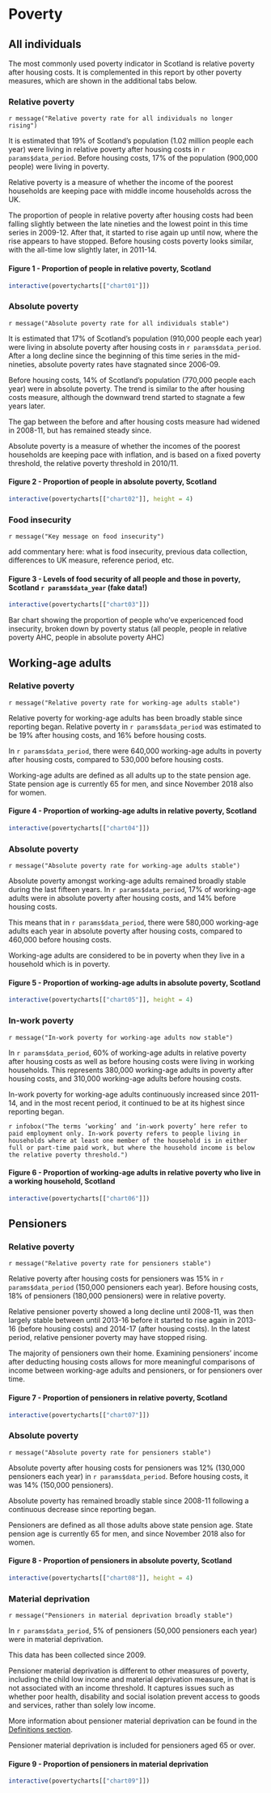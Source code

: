 # Poverty

## All individuals {.tabset}

The most commonly used poverty indicator in Scotland is relative poverty after housing costs. It is complemented in this report by other poverty measures, which are shown in the additional tabs below.

### Relative poverty {#relpov}

`r message("Relative poverty rate for all individuals no longer rising")`

It is estimated that 19% of Scotland's population (1.02 million people each year) were living in relative poverty after housing costs in `r params$data_period`. Before housing costs, 17% of the population (900,000 people) were living in poverty.

Relative poverty is a measure of whether the income of the poorest households are keeping pace with middle income households across the UK.

The proportion of people in relative poverty after housing costs had been falling slightly between the late nineties and the lowest point in this time series in 2009-12. After that, it started to rise again up until now, where the rise appears to have stopped. Before housing costs poverty looks similar, with the all-time low slightly later, in 2011-14.

#### Figure 1 - Proportion of people in relative poverty, Scotland
```{r chart01}
interactive(povertycharts[["chart01"]])
```

### Absolute poverty 

`r message("Absolute poverty rate for all individuals stable")`

It is estimated that 17% of Scotland's population (910,000 people each year) were living in absolute poverty after housing costs in `r params$data_period`. After a long decline since the beginning of this time series in the mid-nineties, absolute poverty rates have stagnated since 2006-09.

Before housing costs, 14% of Scotland's population (770,000 people each year) were in absolute poverty. The trend is similar to the after housing costs measure, although the downward trend started to stagnate a few years later.

The gap between the before and after housing costs measure had widened in 2008-11, but has remained steady since.

Absolute poverty is a measure of whether the incomes of the poorest households are keeping pace with inflation, and is based on a fixed poverty threshold, the relative poverty threshold in 2010/11.

#### Figure 2 - Proportion of people in absolute poverty, Scotland
```{r chart02}
interactive(povertycharts[["chart02"]], height = 4)
```

### Food insecurity

`r message("Key message on food insecurity")`

add commentary here: what is food insecurity, previous data collection, differences to UK measure, reference period, etc.

#### Figure 3 - Levels of food security of all people and those in poverty, Scotland `r params$data_year` (fake data!)
```{r chart03}
interactive(povertycharts[["chart03"]])
```

Bar chart showing the proportion of people who've expericenced food insecurity, broken down by poverty status (all people, people in relative poverty AHC, people in absolute poverty AHC)

## Working-age adults {.tabset}

### Relative poverty 

`r message("Relative poverty rate for working-age adults stable")`

Relative poverty for working-age adults has been broadly stable since reporting began. Relative poverty in `r params$data_period` was estimated to be 19% after housing costs, and 16% before housing costs.

In `r params$data_period`, there were 640,000 working-age adults in poverty after housing costs, compared to 530,000 before housing costs.

Working-age adults are defined as all adults up to the state pension age. State pension age is currently 65 for men, and since November 2018 also for women.

#### Figure 4 - Proportion of working-age adults in relative poverty, Scotland
```{r chart04}
interactive(povertycharts[["chart04"]])
```

### Absolute poverty 

`r message("Absolute poverty rate for working-age adults stable")`

Absolute poverty amongst working-age adults remained broadly stable during the last fifteen years. In `r params$data_period`, 17% of working-age adults were in absolute poverty after housing costs, and 14% before housing costs.

This means that in `r params$data_period`, there were 580,000 working-age adults each year in absolute poverty after housing costs, compared to 460,000 before housing costs.

Working-age adults are considered to be in poverty when they live in a household which is in poverty.

#### Figure 5 - Proportion of working-age adults in absolute poverty, Scotland
```{r chart05}
interactive(povertycharts[["chart05"]], height = 4)
```

### In-work poverty

`r message("In-work poverty for working-age adults now stable")`

In `r params$data_period`, 60% of working-age adults in relative poverty after housing costs as well as before housing costs were living in working households. This represents 380,000 working-age adults in poverty after housing costs, and 310,000 working-age adults before housing costs.

In-work poverty for working-age adults continuously increased since 2011-14, and in the most recent period, it continued to be at its highest since reporting began.

`r infobox("The terms ‘working’ and ‘in-work poverty’ here refer to paid employment only. In-work poverty refers to people living in households where at least one member of the household is in either full or part-time paid work, but where the household income is below the relative poverty threshold.")`

#### Figure 6 - Proportion of working-age adults in relative poverty who live in a working household, Scotland
```{r chart06}
interactive(povertycharts[["chart06"]])
```

## Pensioners {.tabset}

### Relative poverty

`r message("Relative poverty rate for pensioners stable")`

Relative poverty after housing costs for pensioners was 15% in `r params$data_period` (150,000 pensioners each year). Before housing costs, 18% of pensioners (180,000 pensioners) were in relative poverty.

Relative pensioner poverty showed a long decline until 2008-11, was then largely stable between until 2013-16 before it started to rise again in 2013-16 (before housing costs) and 2014-17 (after housing costs). In the latest period, relative pensioner poverty may have stopped rising.

The majority of pensioners own their home. Examining pensioners' income after deducting housing costs allows for more meaningful comparisons of income between working-age adults and pensioners, or for pensioners over time.

#### Figure 7 - Proportion of pensioners in relative poverty, Scotland
```{r chart07}
interactive(povertycharts[["chart07"]])
```

### Absolute poverty

`r message("Absolute poverty rate for pensioners stable")`

Absolute poverty after housing costs for pensioners was 12% (130,000 pensioners each year) in `r params$data_period`. Before housing costs, it was 14% (150,000 pensioners).

Absolute poverty has remained broadly stable since 2008-11 following a continuous decrease since reporting began.

Pensioners are defined as all those adults above state pension age. State pension age is currently 65 for men, and since November 2018 also for women.

#### Figure 8 - Proportion of pensioners in absolute poverty, Scotland
```{r chart08}
interactive(povertycharts[["chart08"]], height = 4)
```

### Material deprivation

`r message("Pensioners in material deprivation broadly stable")`

In `r params$data_period`, 5% of pensioners (50,000 pensioners each year) were in material deprivation.

This data has been collected since 2009.

Pensioner material deprivation is different to other measures of poverty, including the child low income and material deprivation measure, in that is not associated with an income threshold. It captures issues such as whether poor health, disability and social isolation prevent access to goods and services, rather than solely low income.

More information about pensioner material deprivation can be found in the [Definitions section](#penmatdep).

Pensioner material deprivation is included for pensioners aged 65 or over.

#### Figure 9 - Proportion of pensioners in material deprivation
```{r chart09}
interactive(povertycharts[["chart09"]])
```

